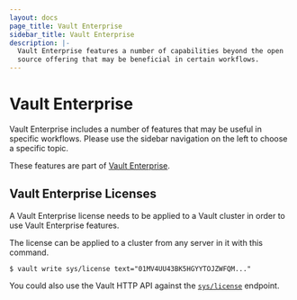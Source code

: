 ```yaml
---
layout: docs
page_title: Vault Enterprise
sidebar_title: Vault Enterprise
description: |-
  Vault Enterprise features a number of capabilities beyond the open
  source offering that may be beneficial in certain workflows.
---
```


# Vault Enterprise

Vault Enterprise includes a number of features that may be useful in specific
workflows. Please use the sidebar navigation on the left to choose a specific
topic.

These features are part of [Vault Enterprise](https://www.hashicorp.com/vault?utm_source=oss&utm_medium=docs&utm_campaign=vault&_ga=1.201793489.1956619674.1489356624).

## Vault Enterprise Licenses

A Vault Enterprise license needs to be applied to a Vault cluster
in order to use Vault Enterprise features.

The license can be applied to a cluster from any server in it with this command.

```shell-session
$ vault write sys/license text="01MV4UU43BK5HGYYTOJZWFQM..."
```

You could also use the Vault HTTP API against the [`sys/license`](/api-docs/system/license)
endpoint.
